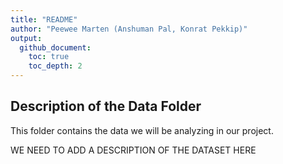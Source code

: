 ```yaml
---
title: "README"
author: "Peewee Marten (Anshuman Pal, Konrat Pekkip)"
output: 
  github_document:
    toc: true
    toc_depth: 2
---
```


## Description of the Data Folder

This folder contains the data we will be analyzing in our project. 


WE NEED TO ADD A DESCRIPTION OF THE DATASET HERE